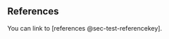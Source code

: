 ## References {#sec-test-referencekey}

You can link to [references @sec-test-referencekey].

::: {#refs}
:::
